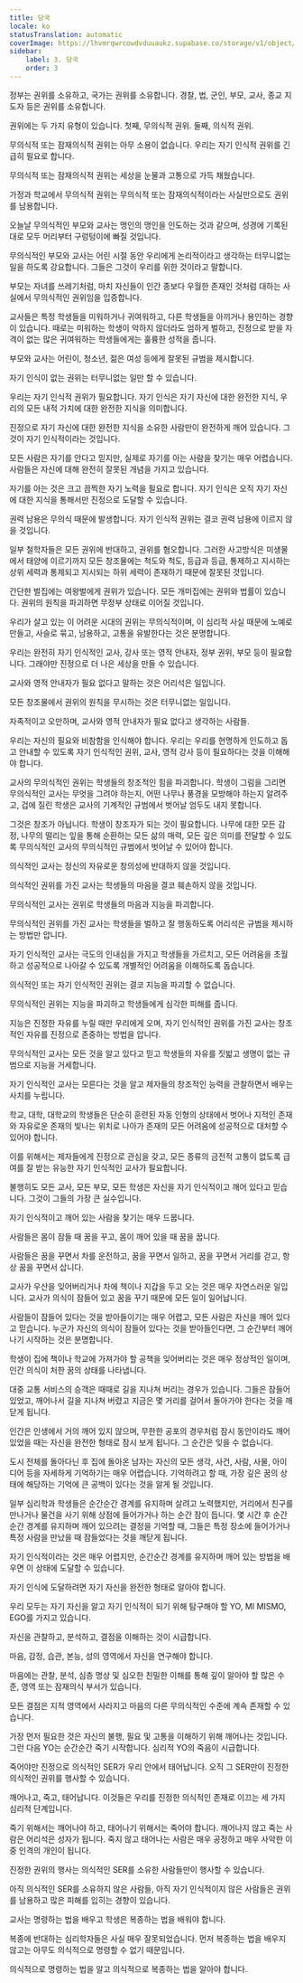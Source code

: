 ```yaml
---
title: 당국
locale: ko
statusTranslation: automatic
coverImage: https://lhvmrqwrcowdvduuaukz.supabase.co/storage/v1/object/public/strapi-uploads/small_cover-educacion-fundamental.webp-2d51a7828a2b1309555be27f7e2a61a0.webp
sidebar:
    label: 3. 당국
    order: 3
---
```

정부는 권위를 소유하고, 국가는 권위를 소유합니다. 경찰, 법, 군인, 부모, 교사, 종교 지도자 등은 권위를 소유합니다.

권위에는 두 가지 유형이 있습니다. 첫째, 무의식적 권위. 둘째, 의식적 권위.

무의식적 또는 잠재의식적 권위는 아무 소용이 없습니다. 우리는 자기 인식적 권위를 긴급히 필요로 합니다.

무의식적 또는 잠재의식적 권위는 세상을 눈물과 고통으로 가득 채웠습니다.

가정과 학교에서 무의식적 권위는 무의식적 또는 잠재의식적이라는 사실만으로도 권위를 남용합니다.

오늘날 무의식적인 부모와 교사는 맹인의 맹인을 인도하는 것과 같으며, 성경에 기록된 대로 모두 머리부터 구렁텅이에 빠질 것입니다.

무의식적인 부모와 교사는 어린 시절 동안 우리에게 논리적이라고 생각하는 터무니없는 일을 하도록 강요합니다. 그들은 그것이 우리를 위한 것이라고 말합니다.

부모는 자녀를 쓰레기처럼, 마치 자신들이 인간 종보다 우월한 존재인 것처럼 대하는 사실에서 무의식적인 권위임을 입증합니다.

교사들은 특정 학생들을 미워하거나 귀여워하고, 다른 학생들을 아끼거나 용인하는 경향이 있습니다. 때로는 미워하는 학생이 악하지 않더라도 엄하게 벌하고, 진정으로 받을 자격이 없는 많은 귀여워하는 학생들에게는 훌륭한 성적을 줍니다.

부모와 교사는 어린이, 청소년, 젊은 여성 등에게 잘못된 규범을 제시합니다.

자기 인식이 없는 권위는 터무니없는 일만 할 수 있습니다.

우리는 자기 인식적 권위가 필요합니다. 자기 인식은 자기 자신에 대한 완전한 지식, 우리의 모든 내적 가치에 대한 완전한 지식을 의미합니다.

진정으로 자기 자신에 대한 완전한 지식을 소유한 사람만이 완전하게 깨어 있습니다. 그것이 자기 인식적이라는 것입니다.

모든 사람은 자기를 안다고 믿지만, 실제로 자기를 아는 사람을 찾기는 매우 어렵습니다. 사람들은 자신에 대해 완전히 잘못된 개념을 가지고 있습니다.

자기를 아는 것은 크고 끔찍한 자기 노력을 필요로 합니다. 자기 인식은 오직 자기 자신에 대한 지식을 통해서만 진정으로 도달할 수 있습니다.

권력 남용은 무의식 때문에 발생합니다. 자기 인식적 권위는 결코 권력 남용에 이르지 않을 것입니다.

일부 철학자들은 모든 권위에 반대하고, 권위를 혐오합니다. 그러한 사고방식은 미생물에서 태양에 이르기까지 모든 창조물에는 척도와 척도, 등급과 등급, 통제하고 지시하는 상위 세력과 통제되고 지시되는 하위 세력이 존재하기 때문에 잘못된 것입니다.

간단한 벌집에는 여왕벌에게 권위가 있습니다. 모든 개미집에는 권위와 법률이 있습니다. 권위의 원칙을 파괴하면 무정부 상태로 이어질 것입니다.

우리가 살고 있는 이 어려운 시대의 권위는 무의식적이며, 이 심리적 사실 때문에 노예로 만들고, 사슬로 묶고, 남용하고, 고통을 유발한다는 것은 분명합니다.

우리는 완전히 자기 인식적인 교사, 강사 또는 영적 안내자, 정부 권위, 부모 등이 필요합니다. 그래야만 진정으로 더 나은 세상을 만들 수 있습니다.

교사와 영적 안내자가 필요 없다고 말하는 것은 어리석은 일입니다.

모든 창조물에서 권위의 원칙을 무시하는 것은 터무니없는 일입니다.

자족적이고 오만하며, 교사와 영적 안내자가 필요 없다고 생각하는 사람들.

우리는 자신의 필요와 비참함을 인식해야 합니다. 우리는 우리를 현명하게 인도하고 돕고 안내할 수 있도록 자기 인식적인 권위, 교사, 영적 강사 등이 필요하다는 것을 이해해야 합니다.

교사의 무의식적인 권위는 학생들의 창조적인 힘을 파괴합니다. 학생이 그림을 그리면 무의식적인 교사는 무엇을 그려야 하는지, 어떤 나무나 풍경을 모방해야 하는지 알려주고, 겁에 질린 학생은 교사의 기계적인 규범에서 벗어날 엄두도 내지 못합니다.

그것은 창조가 아닙니다. 학생이 창조자가 되는 것이 필요합니다. 나무에 대한 모든 감정, 나무의 떨리는 잎을 통해 순환하는 모든 삶의 매력, 모든 깊은 의미를 전달할 수 있도록 무의식적인 교사의 무의식적인 규범에서 벗어날 수 있어야 합니다.

의식적인 교사는 정신의 자유로운 창의성에 반대하지 않을 것입니다.

의식적인 권위를 가진 교사는 학생들의 마음을 결코 훼손하지 않을 것입니다.

무의식적인 교사는 권위로 학생들의 마음과 지능을 파괴합니다.

무의식적인 권위를 가진 교사는 학생들을 벌하고 잘 행동하도록 어리석은 규범을 제시하는 방법만 압니다.

자기 인식적인 교사는 극도의 인내심을 가지고 학생들을 가르치고, 모든 어려움을 초월하고 성공적으로 나아갈 수 있도록 개별적인 어려움을 이해하도록 돕습니다.

의식적인 또는 자기 인식적인 권위는 결코 지능을 파괴할 수 없습니다.

무의식적인 권위는 지능을 파괴하고 학생들에게 심각한 피해를 줍니다.

지능은 진정한 자유를 누릴 때만 우리에게 오며, 자기 인식적인 권위를 가진 교사는 창조적인 자유를 진정으로 존중하는 방법을 압니다.

무의식적인 교사는 모든 것을 알고 있다고 믿고 학생들의 자유를 짓밟고 생명이 없는 규범으로 지능을 거세합니다.

자기 인식적인 교사는 모른다는 것을 알고 제자들의 창조적인 능력을 관찰하면서 배우는 사치를 누립니다.

학교, 대학, 대학교의 학생들은 단순히 훈련된 자동 인형의 상태에서 벗어나 지적인 존재와 자유로운 존재의 빛나는 위치로 나아가 존재의 모든 어려움에 성공적으로 대처할 수 있어야 합니다.

이를 위해서는 제자들에게 진정으로 관심을 갖고, 모든 종류의 금전적 고통이 없도록 급여를 잘 받는 유능한 자기 인식적인 교사가 필요합니다.

불행히도 모든 교사, 모든 부모, 모든 학생은 자신을 자기 인식적이고 깨어 있다고 믿습니다. 그것이 그들의 가장 큰 실수입니다.

자기 인식적이고 깨어 있는 사람을 찾기는 매우 드뭅니다.

사람들은 몸이 잠들 때 꿈을 꾸고, 몸이 깨어 있을 때 꿈을 꿉니다.

사람들은 꿈을 꾸면서 차를 운전하고, 꿈을 꾸면서 일하고, 꿈을 꾸면서 거리를 걷고, 항상 꿈을 꾸면서 삽니다.

교사가 우산을 잊어버리거나 차에 책이나 지갑을 두고 오는 것은 매우 자연스러운 일입니다. 교사가 의식이 잠들어 있고 꿈을 꾸기 때문에 모든 일이 일어납니다.

사람들이 잠들어 있다는 것을 받아들이기는 매우 어렵고, 모든 사람은 자신을 깨어 있다고 믿습니다. 누군가 자신의 의식이 잠들어 있다는 것을 받아들인다면, 그 순간부터 깨어나기 시작하는 것은 분명합니다.

학생이 집에 책이나 학교에 가져가야 할 공책을 잊어버리는 것은 매우 정상적인 일이며, 인간 의식이 처한 꿈의 상태를 나타냅니다.

대중 교통 서비스의 승객은 때때로 길을 지나쳐 버리는 경우가 있습니다. 그들은 잠들어 있었고, 깨어나서 길을 지나쳐 버렸고 지금은 몇 거리를 걸어서 돌아가야 한다는 것을 깨닫게 됩니다.

인간은 인생에서 거의 깨어 있지 않으며, 무한한 공포의 경우처럼 잠시 동안이라도 깨어 있었을 때는 자신을 완전한 형태로 잠시 보게 됩니다. 그 순간은 잊을 수 없습니다.

도시 전체를 돌아다닌 후 집에 돌아온 남자는 자신의 모든 생각, 사건, 사람, 사물, 아이디어 등을 자세하게 기억하기는 매우 어렵습니다. 기억하려고 할 때, 가장 깊은 꿈의 상태에 해당하는 기억에 큰 공백이 있다는 것을 알게 될 것입니다.

일부 심리학과 학생들은 순간순간 경계를 유지하며 살려고 노력했지만, 거리에서 친구를 만나거나 물건을 사기 위해 상점에 들어가거나 하는 순간 잠이 듭니다. 몇 시간 후 순간순간 경계를 유지하며 깨어 있으려는 결정을 기억할 때, 그들은 특정 장소에 들어가거나 특정 사람을 만났을 때 잠들었다는 것을 깨닫게 됩니다.

자기 인식적이라는 것은 매우 어렵지만, 순간순간 경계를 유지하며 깨어 있는 방법을 배우면 이 상태에 도달할 수 있습니다.

자기 인식에 도달하려면 자기 자신을 완전한 형태로 알아야 합니다.

우리 모두는 자기 자신을 알고 자기 인식적이 되기 위해 탐구해야 할 YO, MI MISMO, EGO를 가지고 있습니다.

자신을 관찰하고, 분석하고, 결점을 이해하는 것이 시급합니다.

마음, 감정, 습관, 본능, 성의 영역에서 자신을 연구해야 합니다.

마음에는 관찰, 분석, 심층 명상 및 심오한 친밀한 이해를 통해 깊이 알아야 할 많은 수준, 영역 또는 잠재의식 부서가 있습니다.

모든 결점은 지적 영역에서 사라지고 마음의 다른 무의식적인 수준에 계속 존재할 수 있습니다.

가장 먼저 필요한 것은 자신의 불행, 필요 및 고통을 이해하기 위해 깨어나는 것입니다. 그런 다음 YO는 순간순간 죽기 시작합니다. 심리적 YO의 죽음이 시급합니다.

죽어야만 진정으로 의식적인 SER가 우리 안에서 태어납니다. 오직 그 SER만이 진정한 의식적인 권위를 행사할 수 있습니다.

깨어나고, 죽고, 태어납니다. 이것들은 우리를 진정한 의식적인 존재로 이끄는 세 가지 심리적 단계입니다.

죽기 위해서는 깨어나야 하고, 태어나기 위해서는 죽어야 합니다. 깨어나지 않고 죽는 사람은 어리석은 성자가 됩니다. 죽지 않고 태어나는 사람은 매우 공정하고 매우 사악한 이중 인격의 개인이 됩니다.

진정한 권위의 행사는 의식적인 SER를 소유한 사람들만이 행사할 수 있습니다.

아직 의식적인 SER를 소유하지 않은 사람들, 아직 자기 인식적이지 않은 사람들은 권위를 남용하고 많은 피해를 입히는 경향이 있습니다.

교사는 명령하는 법을 배우고 학생은 복종하는 법을 배워야 합니다.

복종에 반대하는 심리학자들은 사실 매우 잘못되었습니다. 먼저 복종하는 법을 배우지 않고는 아무도 의식적으로 명령할 수 없기 때문입니다.

의식적으로 명령하는 법을 알고 의식적으로 복종하는 법을 알아야 합니다.
